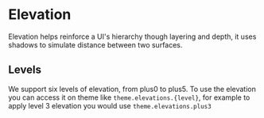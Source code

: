 <Meta title="Docs/Foundations/Elevation" />

# Elevation

Elevation helps reinforce a UI's hierarchy though layering and depth, it uses shadows to simulate distance between two surfaces.

## Levels

We support six levels of elevation, from plus0 to plus5. To use the elevation you can access it on theme like `theme.elevations.{level}`, for example to apply level 3 elevation you would use `theme.elevations.plus3`

<ElevationList />